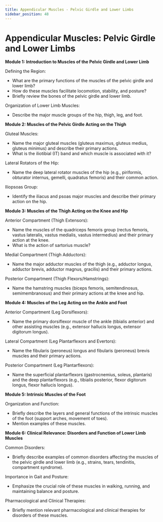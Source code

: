 ```yaml
---
title: Appendicular Muscles - Pelvic Girdle and Lower Limbs
sidebar_position: 48
---
```


# Appendicular Muscles: Pelvic Girdle and Lower Limbs

**Module 1: Introduction to Muscles of the Pelvic Girdle and Lower Limb**

Defining the Region:
* What are the primary functions of the muscles of the pelvic girdle and lower limb?
* How do these muscles facilitate locomotion, stability, and posture?
* Briefly review the bones of the pelvic girdle and lower limb.

Organization of Lower Limb Muscles:
* Describe the major muscle groups of the hip, thigh, leg, and foot.

**Module 2: Muscles of the Pelvic Girdle Acting on the Thigh**

Gluteal Muscles:
* Name the major gluteal muscles (gluteus maximus, gluteus medius, gluteus minimus) and describe their primary actions.
* What is the iliotibial (IT) band and which muscle is associated with it?

Lateral Rotators of the Hip:
* Name the deep lateral rotator muscles of the hip (e.g., piriformis, obturator internus, gemelli, quadratus femoris) and their common action.

Iliopsoas Group:
* Identify the iliacus and psoas major muscles and describe their primary action on the hip.

**Module 3: Muscles of the Thigh Acting on the Knee and Hip**

Anterior Compartment (Thigh Extensors):
* Name the muscles of the quadriceps femoris group (rectus femoris, vastus lateralis, vastus medialis, vastus intermedius) and their primary action at the knee.
* What is the action of sartorius muscle?

Medial Compartment (Thigh Adductors):
* Name the major adductor muscles of the thigh (e.g., adductor longus, adductor brevis, adductor magnus, gracilis) and their primary actions.

Posterior Compartment (Thigh Flexors/Hamstrings):
* Name the hamstring muscles (biceps femoris, semitendinosus, semimembranosus) and their primary actions at the knee and hip.

**Module 4: Muscles of the Leg Acting on the Ankle and Foot**

Anterior Compartment (Leg Dorsiflexors):
* Name the primary dorsiflexor muscle of the ankle (tibialis anterior) and other assisting muscles (e.g., extensor hallucis longus, extensor digitorum longus).

Lateral Compartment (Leg Plantarflexors and Evertors):
* Name the fibularis (peroneus) longus and fibularis (peroneus) brevis muscles and their primary actions.

Posterior Compartment (Leg Plantarflexors):
* Name the superficial plantarflexors (gastrocnemius, soleus, plantaris) and the deep plantarflexors (e.g., tibialis posterior, flexor digitorum longus, flexor hallucis longus).

**Module 5: Intrinsic Muscles of the Foot**

Organization and Function:
* Briefly describe the layers and general functions of the intrinsic muscles of the foot (support arches, movement of toes).
* Mention examples of these muscles.

**Module 6: Clinical Relevance: Disorders and Function of Lower Limb Muscles**

Common Disorders:
* Briefly describe examples of common disorders affecting the muscles of the pelvic girdle and lower limb (e.g., strains, tears, tendinitis, compartment syndrome).

Importance in Gait and Posture:
* Emphasize the crucial role of these muscles in walking, running, and maintaining balance and posture.

Pharmacological and Clinical Therapies:
* Briefly mention relevant pharmacological and clinical therapies for disorders of these muscles.